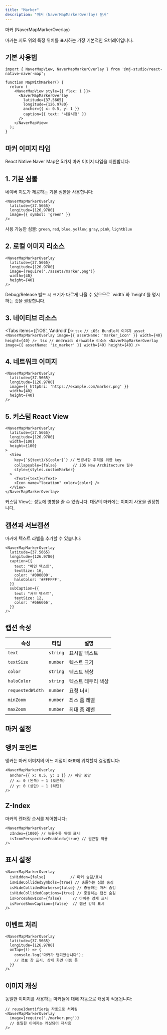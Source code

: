 ```yaml
---
title: "Marker"
description: "마커 (NaverMapMarkerOverlay) 문서"
---
```



 마커 (NaverMapMarkerOverlay)

마커는 지도 위의 특정 위치를 표시하는 가장 기본적인 오버레이입니다.

## 기본 사용법

```tsx
import { NaverMapView, NaverMapMarkerOverlay } from '@mj-studio/react-native-naver-map';

function MapWithMarker() {
  return (
    <NaverMapView style={{ flex: 1 }}>
      <NaverMapMarkerOverlay
        latitude={37.5665}
        longitude={126.9780}
        anchor={{ x: 0.5, y: 1 }}
        caption={{ text: "서울시청" }}
      />
    </NaverMapView>
  );
}
```

## 마커 이미지 타입

React Native Naver Map은 5가지 마커 이미지 타입을 지원합니다:



## 1. 기본 심볼



네이버 지도가 제공하는 기본 심볼을 사용합니다:

```tsx
<NaverMapMarkerOverlay
  latitude={37.5665}
  longitude={126.9780}
  image={{ symbol: 'green' }}
/>
```

사용 가능한 심볼: `green`, `red`, `blue`, `yellow`, `gray`, `pink`, `lightblue`



## 2. 로컬 이미지 리소스



```tsx
<NaverMapMarkerOverlay
  latitude={37.5665}
  longitude={126.9780}
  image={require('./assets/marker.png')}
  width={40}
  height={40}
/>
```

<Callout type="info">
  Debug/Release 빌드 시 크기가 다르게 나올 수 있으므로 `width`와 `height`를 명시하는 것을 권장합니다.
</Callout>



## 3. 네이티브 리소스



<Tabs items={['iOS', 'Android']}>
  <Tab value="Basic">
    ```tsx
    // iOS: Bundle의 이미지 asset
    <NaverMapMarkerOverlay
      image={{ assetName: 'marker_icon' }}
      width={40}
      height={40}
    />
    ```
  </Tab>
  <Tab value="Basic">
    ```tsx
    // Android: drawable 리소스
    <NaverMapMarkerOverlay
      image={{ assetName: 'ic_marker' }}
      width={40}
      height={40}
    />
    ```
  </Tab>
</Tabs>



## 4. 네트워크 이미지



```tsx
<NaverMapMarkerOverlay
  latitude={37.5665}
  longitude={126.9780}
  image={{ httpUri: 'https://example.com/marker.png' }}
  width={40}
  height={40}
/>
```



## 5. 커스텀 React View



```tsx
<NaverMapMarkerOverlay
  latitude={37.5665}
  longitude={126.9780}
  width={100}
  height={100}
>
  <View
    key={`${text}/${color}`} // 변경사항 추적을 위한 key
    collapsable={false}       // iOS New Architecture 필수
    style={styles.customMarker}
  >
    <Text>{text}</Text>
    <Icon name="location" color={color} />
  </View>
</NaverMapMarkerOverlay>
```

<Callout type="warn">
  커스텀 View는 성능에 영향을 줄 수 있습니다. 대량의 마커에는 이미지 사용을 권장합니다.
</Callout>

## 캡션과 서브캡션

마커에 텍스트 라벨을 추가할 수 있습니다:

```tsx
<NaverMapMarkerOverlay
  latitude={37.5665}
  longitude={126.9780}
  caption={{
    text: "메인 텍스트",
    textSize: 16,
    color: '#000000',
    haloColor: '#FFFFFF',
  }}
  subCaption={{
    text: "서브 텍스트",
    textSize: 12,
    color: '#666666',
  }}
/>
```



## 캡션 속성



| 속성 | 타입 | 설명 |
|---|---|---|
| `text` | `string` | 표시할 텍스트 |
| `textSize` | `number` | 텍스트 크기 |
| `color` | `string` | 텍스트 색상 |
| `haloColor` | `string` | 텍스트 테두리 색상 |
| `requestedWidth` | `number` | 요청 너비 |
| `minZoom` | `number` | 최소 줌 레벨 |
| `maxZoom` | `number` | 최대 줌 레벨 |

## 마커 설정



## 앵커 포인트



앵커는 마커 이미지의 어느 지점이 좌표에 위치할지 결정합니다:

```tsx
<NaverMapMarkerOverlay
  anchor={{ x: 0.5, y: 1 }} // 하단 중앙
  // x: 0 (왼쪽) ~ 1 (오른쪽)
  // y: 0 (상단) ~ 1 (하단)
/>
```



## Z-Index



마커의 렌더링 순서를 제어합니다:

```tsx
<NaverMapMarkerOverlay
  zIndex={1000} // 높을수록 위에 표시
  isIconPerspectiveEnabled={true} // 원근감 적용
/>
```



## 표시 설정

```tsx
<NaverMapMarkerOverlay
  isHidden={false}           // 마커 숨김/표시
  isHideCollidedSymbols={true} // 충돌하는 심볼 숨김
  isHideCollidedMarkers={false} // 충돌하는 마커 숨김
  isHideCollidedCaptions={true} // 충돌하는 캡션 숨김
  isForceShowIcon={false}     // 아이콘 강제 표시
  isForceShowCaption={false}  // 캡션 강제 표시
/>
```

## 이벤트 처리

```tsx
<NaverMapMarkerOverlay
  latitude={37.5665}
  longitude={126.9780}
  onTap={() => {
    console.log('마커가 탭되었습니다');
    // 정보 창 표시, 상세 화면 이동 등
  }}
/>
```

## 이미지 캐싱

동일한 이미지를 사용하는 마커들에 대해 자동으로 캐싱이 적용됩니다:

```tsx
// reuseIdentifier는 자동으로 처리됨
<NaverMapMarkerOverlay
  image={require('./marker.png')}
  // 동일한 이미지는 캐싱되어 재사용
/>
```
